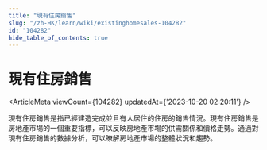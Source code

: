```yaml
---
title: "現有住房銷售"
slug: "/zh-HK/learn/wiki/existinghomesales-104282"
id: "104282"
hide_table_of_contents: true
---
```



<Breadcrumbs current="現有住房銷售" />

# 現有住房銷售

<ArticleMeta viewCount={104282} updatedAt={'2023-10-20 02:20:11'} />
<div className='border-solid border-b border-t-0 my-4 border-[var(--ifm-color-gray-300)]' />

現有住房銷售是指已經建造完成並且有人居住的住房的銷售情況。現有住房銷售是房地產市場的一個重要指標，可以反映房地產市場的供需關係和價格走勢。通過對現有住房銷售的數據分析，可以瞭解房地產市場的整體狀況和趨勢。
